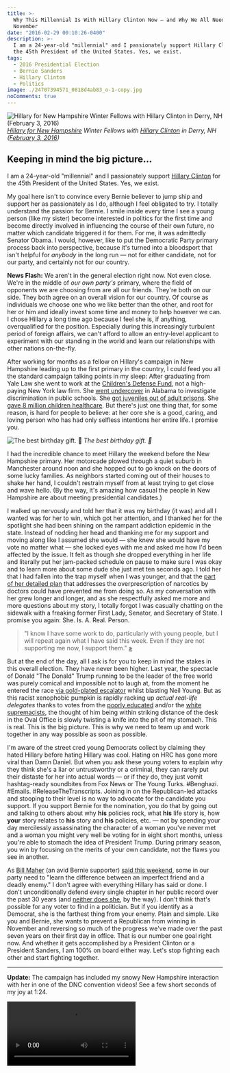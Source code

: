 ```yaml
---
title: >-
  Why This Millennial Is With Hillary Clinton Now — and Why We All Need To Be In
  November
date: "2016-02-29 00:10:26-0400"
description: >-
  I am a 24-year-old "millennial" and I passionately support Hillary Clinton for
  the 45th President of the United States. Yes, we exist.
tags:
  - 2016 Presidential Election
  - Bernie Sanders
  - Hillary Clinton
  - Politics
image: ./24707394571_0818d4ab83_o-1-copy.jpg
noComments: true
---
```


![Hillary for New Hampshire Winter Fellows with Hillary Clinton in Derry, NH (February 3, 2016)](./24707394571_0818d4ab83_o-1-copy.jpg)
_[Hillary for New Hampshire](https://medium.com/@HillaryForNH) Winter Fellows with [Hillary Clinton](https://medium.com/@HillaryClinton) in Derry, NH ([February 3, 2016](https://www.flickr.com/photos/hillaryclinton/24707394571/))_

## Keeping in mind the big picture...

I am a 24-year-old "millennial" and I passionately support [Hillary Clinton](https://www.hillaryclinton.com/) for the 45th President of the United States. Yes, we exist.

My goal here isn't to convince every Bernie believer to jump ship and support her as passionately as I do, although I feel obligated to try. I totally understand the passion for Bernie. I smile inside every time I see a young person (like my sister) become interested in politics for the first time and become directly involved in influencing the course of their own future, no matter which candidate triggered it for them. For me, it was admittedly Senator Obama. I would, however, like to put the Democratic Party primary process back into perspective, because it's turned into a bloodsport that isn't helpful for _anybody_ in the long run — not for either candidate, not for our party, and certainly not for our country.

**News Flash:** We aren't in the general election right now. Not even close. We're in the middle of _our own party's_ primary, where the field of opponents we are choosing from are all our friends. They're both on our side. They both agree on an overall vision for our country. Of course as individuals we choose one who we like better than the other, and root for her or him and ideally invest some time and money to help however we can. I chose Hillary a long time ago because I feel she is, if anything, overqualified for the position. Especially during this increasingly turbulent period of foreign affairs, we can't afford to allow an entry-level applicant to experiment with our standing in the world and learn our relationships with other nations on-the-fly.

After working for months as a fellow on Hillary's campaign in New Hampshire leading up to the first primary in the country, I could feed you all the standard campaign talking points in my sleep: After graduating from Yale Law she went to work at the [Children's Defense Fund](https://www.childrensdefense.org/), not a high-paying New York law firm. She [went undercover](https://www.nytimes.com/2015/12/28/us/politics/how-hillary-clinton-went-undercover-to-examine-race-in-education.html?_r=0) in Alabama to investigate discrimination in public schools. She [got juveniles out of adult prisons](https://www.huffingtonpost.com/entry/huffpost-criminal-justice-survey-democratics_us_56bb85eae4b0b40245c5038b). She [gave 8 million children healthcare](https://www.hillaryclinton.com/briefing/factsheets/2015/12/23/hillary-clintons-lifelong-fight-for-quality-affordable-health-care-for-all-americans/). But there's just one thing that, for some reason, is hard for people to believe: at her core she is a good, caring, and loving person who has had only selfless intentions her entire life. I promise you.

![The best birthday gift. 🎉](./9e58a-1bvweqv_ve2_c1tw5-ihrhw.jpg)
_The best birthday gift. 🎉_

I had the incredible chance to meet Hillary the weekend before the New Hampshire primary. Her motorcade plowed through a quiet suburb in Manchester around noon and she hopped out to go knock on the doors of some lucky families. As neighbors started coming out of their houses to shake her hand, I couldn't restrain myself from at least trying to get close and wave hello. (By the way, it's amazing how casual the people in New Hampshire are about meeting presidential candidates.)

I walked up nervously and told her that it was my birthday (it was) and all I wanted was for her to win, which got her attention, and I thanked her for the spotlight she had been shining on the rampant addiction epidemic in the state. Instead of nodding her head and thanking me for my support and moving along like I assumed she would — she knew she would have my vote no matter what — she locked eyes with me and asked me how I'd been affected by the issue. It felt as though she dropped everything in her life and literally put her jam-packed schedule on pause to make sure I was okay and to learn more about some dude she just met ten seconds ago. I told her that I had fallen into the trap myself when I was younger, and that the [part of her detailed plan](https://www.hillaryclinton.com/issues/addiction/) that addresses the overprescription of narcotics by doctors could have prevented me from doing so. As my conversation with her grew longer and longer, and as she respectfully asked me more and more questions about my story, I totally forgot I was casually chatting on the sidewalk with a freaking former First Lady, Senator, and Secretary of State. I promise you again: She. Is. A. Real. Person.

> "I know I have some work to do, particularly with young people, but I will repeat again what I have said this week. Even if they are not supporting me now, I support them." [»](https://www.vox.com/2016/2/9/10956458/hillary-clinton-new-hampshire)

But at the end of the day, all I ask is for you to keep in mind the stakes in this overall election. They have never been higher. Last year, the spectacle of Donald "The Donald" Trump running to be the leader of the free world was purely comical and impossible not to laugh at, from the moment he entered the race [via gold-plated escalator](https://www.youtube.com/watch?v=Ab9AnZaLL1U) whilst blasting Neil Young. But as this racist xenophobic pumpkin is rapidly racking up _actual real-life delegates_ thanks to votes from the [poorly educated](https://www.vox.com/2016/2/24/11107788/donald-trump-poorly-educated) and/or the [white supremacists](https://www.huffingtonpost.com/entry/donald-trump-white-supremacist-sec-primary_us_56cf4437e4b0bf0dab31222f), the thought of him being within striking distance of the desk in the Oval Office is slowly twisting a knife into the pit of my stomach. This is real. This is the big picture. This is why we need to team up and work together in any way possible as soon as possible.

I'm aware of the street cred young Democrats collect by claiming they hated Hillary before hating Hillary was cool. Hating on HRC has gone more viral than Damn Daniel. But when you ask these young voters to explain why they think she's a liar or untrustworthy or a criminal, they can rarely put their distaste for her into actual words — or if they do, they just vomit hashtag-ready soundbites from Fox News or The Young Turks. #Benghazi. #Emails. #ReleaseTheTranscripts. Joining in on the Republican-led attacks and stooping to their level is no way to advocate for the candidate you support. If you support Bernie for the nomination, you do that by going out and talking to others about why **his** policies rock, what **his** life story is, how **your** story relates to **his** story and **his** policies, etc. — not by spending your day mercilessly assassinating the character of a woman you've never met and a woman you might very well be voting for in eight short months, unless you're able to stomach the idea of President Trump. During primary season, you win by focusing on the merits of your own candidate, not the flaws you see in another.

As [Bill Maher](https://medium.com/u/cdc04a9799f6) (an avid Bernie supporter) [said this weekend](https://www.youtube.com/watch?v=rd1gpjkjcfc), some in our party need to "learn the difference between an imperfect friend and a deadly enemy." I don't agree with everything Hillary has said or done. I don't unconditionally defend every single chapter in her public record over the past 30 years (and [neither does she](https://www.washingtonpost.com/blogs/post-partisan/wp/2016/02/25/hillary-clinton-responds-to-activist-who-demanded-apology-for-superpredator-remarks/), by the way). I don't think that's possible for any voter to find in a politician. But if you identify as a Democrat, she is the farthest thing from your enemy. Plain and simple. Like you and Bernie, she wants to prevent a Republican from winning in November and reversing so much of the progress we've made over the past seven years on their first day in office. That is our number one goal right now. And whether it gets accomplished by a President Clinton or a President Sanders, I am 100% on board either way. Let's stop fighting each other and start fighting together.

<YouTube id="TqrwDMTByNM" />

---

**Update:** The campaign has included my snowy New Hampshire interaction with her in one of the DNC convention videos! See a few short seconds of my joy at 1:24.

![](./convention.mp4)

